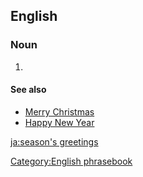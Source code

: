 ==English==

===Noun===
{{head|en|noun|head=[[season]]'s [[greetings]]}}

# {{non-gloss definition|A non-religious greeting uttered by [[well-wisher]]s near the [[winter]]/[[solstice]] holiday period}}

====See also====
* [[Merry Christmas]]
* [[Happy New Year]]

[[Category:English phrasebook]]

[[ja:season's greetings]]